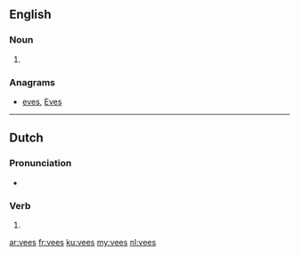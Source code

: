 ==English==

===Noun===
{{head|en|plural}}

# {{plural of|vee|lang=en}}

===Anagrams===
* [[eves#English|eves]], [[Eves#English|Eves]]

----

==Dutch==

===Pronunciation===
* {{audio|Nl-vees.ogg|Audio}}

===Verb===
{{nl-verb-form}}

# {{nl-verb form of|n=sg|t=past|m=ind|vijzen}}

[[ar:vees]]
[[fr:vees]]
[[ku:vees]]
[[my:vees]]
[[nl:vees]]